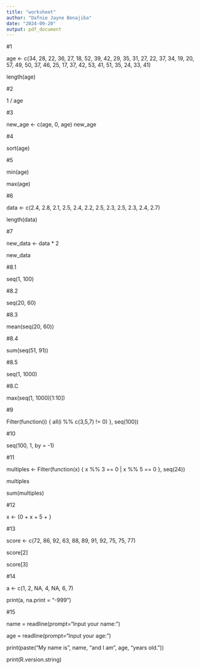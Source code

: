 ```yaml
---
title: "worksheet"
author: "Dafnie Jayne Benajiba"
date: "2024-09-20"
output: pdf_document
---
```


#1 

age <- c(34, 28, 22, 36, 27, 18, 52, 39, 42, 29, 35, 31, 27, 22, 37, 34, 19, 20, 57, 49, 50, 37, 46, 
25, 17, 37, 42, 53, 41, 51, 35, 24, 33, 41) 

length(age) 


#2 

1 / age 

#3 

new_age <- c(age, 0, age) new_age 


#4 

sort(age) 

#5 

min(age) 

max(age) 

#6 

data <- c(2.4, 2.8, 2.1, 2.5, 2.4, 2.2, 2.5, 2.3, 2.5, 2.3, 2.4, 2.7) 

length(data) 


#7 

new_data <- data * 2 

new_data 

#8.1 

seq(1, 100) 

#8.2

seq(20, 60) 

#8.3 

mean(seq(20, 60)) 

#8.4 

sum(seq(51, 91)) 

#8.5 

seq(1, 1000) 

#8.C 

max(seq(1, 1000)[1:10]) 


#9 

Filter(function(i) { all(i %% c(3,5,7) != 0) }, seq(100)) 

#10 

seq(100, 1, by = -1) 

#11 

multiples <- Filter(function(x) { x %% 3 == 0 | x %% 5 == 0 }, seq(24))

multiples 

sum(multiples) 

#12 

x <- {0 + x + 5 + } 


#13 

score <- c(72, 86, 92, 63, 88, 89, 91, 92, 75, 75, 77) 

score[2] 

score[3] 


#14 

a <- c(1, 2, NA, 4, NA, 6, 7) 

print(a, na.print = “-999”) 


#15 

name = readline(prompt=“Input your name:”) 

age = readline(prompt=“Input your age:”) 

print(paste(“My name is”, name, “and I am”, age, “years old.”)) 

print(R.version.string) 


